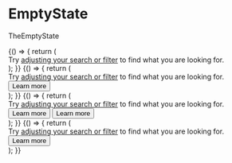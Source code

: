 


<Meta title="Components|EmptyState" component={EmptyState} />

# EmptyState

TheEmptyState

<Preview>
  <Story name="empty state">
    {() => {
      return (
        <EmptyState>
          <div style={{fontSize: '20px', lineHeight: '30px'}}>
            Try <a href="#" title="link">adjusting your search or filter</a> to find what you are looking for.
          </div>
        </EmptyState>
      );
    }}
  </Story>
  <Story name="empty state with primary button">
    {() => {
      return (
        <EmptyState picture="https://www.comparethemarket.com.au/wp-content/uploads/2019/08/Artboard-1-copy-2@2x.png">
          <div style={{fontSize: '20px', lineHeight: '30px'}}>
            Try <a href="#" title="link">adjusting your search or filter</a> to find what you are looking for.
          </div>
          <div style={{ display: 'flex', justifyContent: 'center'}}>
            <div style={{textAlign: 'center', marginTop: '30px'}}>
              <Button id="primary-btn01" variant="primary" size="sm" tagType='submit' width='120px'>Learn more</Button>
            </div>
           </div>
        </EmptyState>
      );
    }}
  </Story>
  <Story name="empty state with primary and secondary buttons">
      {() => {
        return (
          <EmptyState picture="https://www.comparethemarket.com.au/wp-content/uploads/2019/08/Artboard-1-copy-2@2x.png">
            <div style={{fontSize: '20px', lineHeight: '30px'}}>
              Try <a href="#" title="link">adjusting your search or filter</a> to find what you are looking for.
            </div>
            <div style={{ display: 'flex', justifyContent: 'center'}}>
              <div style={{textAlign: 'center', marginTop: '30px'}}>
               <Container>
                 <Row>
                   <Column cols={6}>
                      <Button id="primary-btn02" variant="primary" size="sm" tagType='submit' width='120px'>Learn more</Button>
                    </Column>
                   <Column cols={6}>
                      <Button id="primary-btn03" variant="secondary" size="sm" tagType='submit' width='120px'>Learn more</Button>
                   </Column>
                 </Row>
               </Container>
              </div>
             </div>
          </EmptyState>
        );
      }}
    </Story>
    <Story name="empty state with text link">
        {() => {
          return (
            <EmptyState picture="https://www.comparethemarket.com.au/wp-content/uploads/2019/08/Artboard-1-copy-2@2x.png">
              <div style={{fontSize: '20px', lineHeight: '30px'}}>
                Try <a href="#" title="link">adjusting your search or filter</a> to find what you are looking for.
              </div>
              <div style={{ display: 'flex', justifyContent: 'center'}}>
                <div style={{textAlign: 'center', marginTop: '30px'}}>
                   <Button id="text-btn01sdfsdf" variant="link" href="#" target="_blank">Learn more</Button>
                </div>
               </div>
            </EmptyState>
          );
        }}
      </Story>
</Preview>
